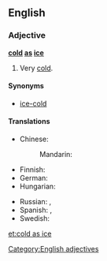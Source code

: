 ==English==

===Adjective===
'''[[cold]] [[as]] [[ice]]'''

# {{simile}} Very [[cold]].

====Synonyms====
* [[ice-cold]]

====Translations====
{{trans-top|very cold}}
* Chinese:
*: Mandarin: {{t|cmn|冰冷|tr=bīnglěng|sc=Hani}}
* Finnish: {{t+|fi|jääkylmä}}
* German: {{t+|de|eiskalt}}
* Hungarian: {{t+|hu|jéghideg}}
{{trans-mid}}
* Russian: {{t-|ru|холодный как лёд|tr=xolódnyj kak ljod|sc=Cyrl}}, {{t+|ru|ледяной|tr=ledjanój|sc=Cyrl}}
* Spanish: {{t+|es|frígido}}, {{t+|es|gélido}}
* Swedish: {{t+|sv|iskall}}
{{trans-bottom}}

[[Category:English adjectives]]

[[et:cold as ice]]